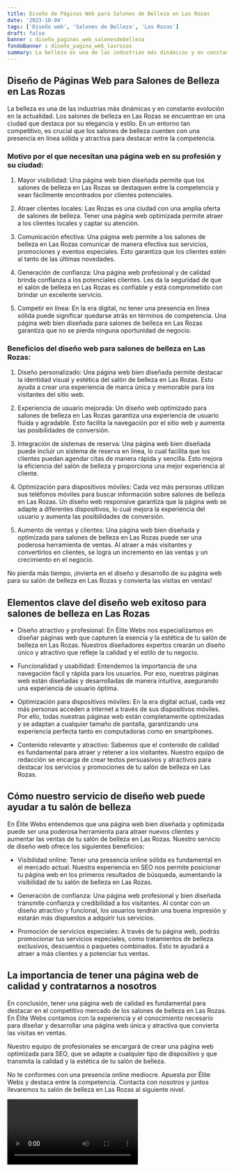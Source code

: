 ```yaml
---
title: Diseño de Páginas Web para Salones de Belleza en Las Rozas
date: '2023-10-04'
tags: ['Diseño web', 'Salones de Belleza', 'Las Rozas']
draft: false
banner : diseño_paginas_web_salonesdebelleza
fondoBanner : diseño_pagina_web_lasrozas
summary: La belleza es una de las industrias más dinámicas y en constante evolución en la actualidad. Los salones de belleza en Las Rozas se encuentran en una ciudad que destaca por su elegancia y estilo. En un entorno tan competitivo, es crucial que los salones de belleza cuenten con una presencia en línea sólida y atractiva para destacar entre la competencia.
---
```


## Diseño de Páginas Web para Salones de Belleza en Las Rozas

La belleza es una de las industrias más dinámicas y en constante evolución en la actualidad. Los salones de belleza en Las Rozas se encuentran en una ciudad que destaca por su elegancia y estilo. En un entorno tan competitivo, es crucial que los salones de belleza cuenten con una presencia en línea sólida y atractiva para destacar entre la competencia.

### Motivo por el que necesitan una página web en su profesión y su ciudad:

1. Mayor visibilidad: Una página web bien diseñada permite que los salones de belleza en Las Rozas se destaquen entre la competencia y sean fácilmente encontrados por clientes potenciales.

2. Atraer clientes locales: Las Rozas es una ciudad con una amplia oferta de salones de belleza. Tener una página web optimizada permite atraer a los clientes locales y captar su atención.

3. Comunicación efectiva: Una página web permite a los salones de belleza en Las Rozas comunicar de manera efectiva sus servicios, promociones y eventos especiales. Esto garantiza que los clientes estén al tanto de las últimas novedades.

4. Generación de confianza: Una página web profesional y de calidad brinda confianza a los potenciales clientes. Les da la seguridad de que el salón de belleza en Las Rozas es confiable y está comprometido con brindar un excelente servicio.

5. Competir en línea: En la era digital, no tener una presencia en línea sólida puede significar quedarse atrás en términos de competencia. Una página web bien diseñada para salones de belleza en Las Rozas garantiza que no se pierda ninguna oportunidad de negocio.

### Beneficios del diseño web para salones de belleza en Las Rozas:

1. Diseño personalizado: Una página web bien diseñada permite destacar la identidad visual y estética del salón de belleza en Las Rozas. Esto ayuda a crear una experiencia de marca única y memorable para los visitantes del sitio web.

2. Experiencia de usuario mejorada: Un diseño web optimizado para salones de belleza en Las Rozas garantiza una experiencia de usuario fluida y agradable. Esto facilita la navegación por el sitio web y aumenta las posibilidades de conversión.

3. Integración de sistemas de reserva: Una página web bien diseñada puede incluir un sistema de reserva en línea, lo cual facilita que los clientes puedan agendar citas de manera rápida y sencilla. Esto mejora la eficiencia del salón de belleza y proporciona una mejor experiencia al cliente.

4. Optimización para dispositivos móviles: Cada vez más personas utilizan sus teléfonos móviles para buscar información sobre salones de belleza en Las Rozas. Un diseño web responsive garantiza que la página web se adapte a diferentes dispositivos, lo cual mejora la experiencia del usuario y aumenta las posibilidades de conversión.

5. Aumento de ventas y clientes: Una página web bien diseñada y optimizada para salones de belleza en Las Rozas puede ser una poderosa herramienta de ventas. Al atraer a más visitantes y convertirlos en clientes, se logra un incremento en las ventas y un crecimiento en el negocio.

No pierda más tiempo, ¡invierta en el diseño y desarrollo de su página web para su salón de belleza en Las Rozas y convierta las visitas en ventas!

<GifSeo />

<Cta />

## Elementos clave del diseño web exitoso para salones de belleza en Las Rozas

- Diseño atractivo y profesional: En Élite Webs nos especializamos en diseñar páginas web que capturen la esencia y la estética de tu salón de belleza en Las Rozas. Nuestros diseñadores expertos crearán un diseño único y atractivo que refleje la calidad y el estilo de tu negocio.

- Funcionalidad y usabilidad: Entendemos la importancia de una navegación fácil y rápida para los usuarios. Por eso, nuestras páginas web están diseñadas y desarrolladas de manera intuitiva, asegurando una experiencia de usuario óptima.

- Optimización para dispositivos móviles: En la era digital actual, cada vez más personas acceden a internet a través de sus dispositivos móviles. Por ello, todas nuestras páginas web están completamente optimizadas y se adaptan a cualquier tamaño de pantalla, garantizando una experiencia perfecta tanto en computadoras como en smartphones.

- Contenido relevante y atractivo: Sabemos que el contenido de calidad es fundamental para atraer y retener a los visitantes. Nuestro equipo de redacción se encarga de crear textos persuasivos y atractivos para destacar los servicios y promociones de tu salón de belleza en Las Rozas.

## Cómo nuestro servicio de diseño web puede ayudar a tu salón de belleza

En Élite Webs entendemos que una página web bien diseñada y optimizada puede ser una poderosa herramienta para atraer nuevos clientes y aumentar las ventas de tu salón de belleza en Las Rozas. Nuestro servicio de diseño web ofrece los siguientes beneficios:

- Visibilidad online: Tener una presencia online sólida es fundamental en el mercado actual. Nuestra experiencia en SEO nos permite posicionar tu página web en los primeros resultados de búsqueda, aumentando la visibilidad de tu salón de belleza en Las Rozas.

- Generación de confianza: Una página web profesional y bien diseñada transmite confianza y credibilidad a los visitantes. Al contar con un diseño atractivo y funcional, los usuarios tendrán una buena impresión y estarán más dispuestos a adquirir tus servicios.

- Promoción de servicios especiales: A través de tu página web, podrás promocionar tus servicios especiales, como tratamientos de belleza exclusivos, descuentos o paquetes combinados. Esto te ayudará a atraer a más clientes y a potenciar tus ventas.

## La importancia de tener una página web de calidad y contratarnos a nosotros

En conclusión, tener una página web de calidad es fundamental para destacar en el competitivo mercado de los salones de belleza en Las Rozas. En Élite Webs contamos con la experiencia y el conocimiento necesario para diseñar y desarrollar una página web única y atractiva que convierta las visitas en ventas.

Nuestro equipo de profesionales se encargará de crear una página web optimizada para SEO, que se adapte a cualquier tipo de dispositivo y que transmita la calidad y la estética de tu salón de belleza.

No te conformes con una presencia online mediocre. Apuesta por Élite Webs y destaca entre la competencia. Contacta con nosotros y juntos llevaremos tu salón de belleza en Las Rozas al siguiente nivel.

<Video />

<CtaBot job='Salones de Belleza' city='Las Rozas'/>

<Gmaps query='Las Rozas+españa+maps' />